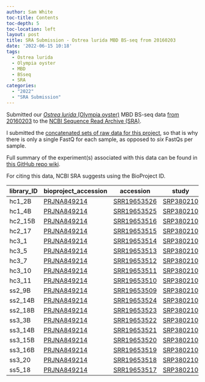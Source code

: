 ```yaml
---
author: Sam White
toc-title: Contents
toc-depth: 5
toc-location: left
layout: post
title: SRA Submission - Ostrea lurida MBD BS-seq from 20160203
date: '2022-06-15 10:18'
tags: 
  - Ostrea lurida
  - Olympia oyster
  - MBD
  - BSseq
  - SRA
categories: 
  - "2022"
  - "SRA Submission"
---
```

Submitted our [_Ostrea lurida_ (Olympia oyster)](http://en.wikipedia.org/wiki/Pacific_oyster) MBD BS-seq data [from 20160203](https://robertslab.github.io/sams-notebook/posts/2016/2016-02-03-data-received-ostrea-lurida-mbd-enriched-bs-seq/) to the [NCBI Sequence Read Archive (SRA)](https://www.ncbi.nlm.nih.gov/sra).

I submitted the [concatenated sets of raw data for this project](https://robertslab.github.io/sams-notebook/posts/2016/2016-04-11-data-management-concatenate-fastq-files-from-oly-mbdseq-project/), so that is why there is only a single FastQ for each sample, as opposed to _six_ FastQs per sample.

Full summary of the experiment(s) associated with this data can be found in [this GitHub repo wiki](https://github.com/RobertsLab/project-olympia.oyster-genomic/wiki/MBD-BSseq-December-2015).

For citing this data, NCBI SRA suggests using the BioProject ID.

| library_ID | bioproject_accession                                               | accession                                                         | study                                                         | biosample_accession                                                 | filename                                                                                                       |
|------------|--------------------------------------------------------------------|-------------------------------------------------------------------|---------------------------------------------------------------|---------------------------------------------------------------------|----------------------------------------------------------------------------------------------------------------|
| hc1_2B     | [PRJNA849214](https://www.ncbi.nlm.nih.gov/bioproject/PRJNA849214) | [SRR19653526](https://www.ncbi.nlm.nih.gov/sra/?term=SRR19653526) | [SRP380210](https://www.ncbi.nlm.nih.gov/sra/?term=SRP380210) | [SAMN29043785](https://www.ncbi.nlm.nih.gov/sra/?term=SAMN29043785) | [zr1394_1.fastq.gz](https://owl.fish.washington.edu/nightingales/O_lurida/20160203_mbdseq/zr1394_1.fastq.gz)   |
| hc1_4B     | [PRJNA849214](https://www.ncbi.nlm.nih.gov/bioproject/PRJNA849214) | [SRR19653525](https://www.ncbi.nlm.nih.gov/sra/?term=SRR19653525) | [SRP380210](https://www.ncbi.nlm.nih.gov/sra/?term=SRP380210) | [SAMN29043786](https://www.ncbi.nlm.nih.gov/sra/?term=SAMN29043786) | [zr1394_2.fastq.gz](https://owl.fish.washington.edu/nightingales/O_lurida/20160203_mbdseq/zr1394_2.fastq.gz)   |
| hc2_15B    | [PRJNA849214](https://www.ncbi.nlm.nih.gov/bioproject/PRJNA849214) | [SRR19653516](https://www.ncbi.nlm.nih.gov/sra/?term=SRR19653516) | [SRP380210](https://www.ncbi.nlm.nih.gov/sra/?term=SRP380210) | [SAMN29043787](https://www.ncbi.nlm.nih.gov/sra/?term=SAMN29043787) | [zr1394_3.fastq.gz](https://owl.fish.washington.edu/nightingales/O_lurida/20160203_mbdseq/zr1394_3.fastq.gz)   |
| hc2_17     | [PRJNA849214](https://www.ncbi.nlm.nih.gov/bioproject/PRJNA849214) | [SRR19653515](https://www.ncbi.nlm.nih.gov/sra/?term=SRR19653515) | [SRP380210](https://www.ncbi.nlm.nih.gov/sra/?term=SRP380210) | [SAMN29043788](https://www.ncbi.nlm.nih.gov/sra/?term=SAMN29043788) | [zr1394_4.fastq.gz](https://owl.fish.washington.edu/nightingales/O_lurida/20160203_mbdseq/zr1394_4.fastq.gz)   |
| hc3_1      | [PRJNA849214](https://www.ncbi.nlm.nih.gov/bioproject/PRJNA849214) | [SRR19653514](https://www.ncbi.nlm.nih.gov/sra/?term=SRR19653514) | [SRP380210](https://www.ncbi.nlm.nih.gov/sra/?term=SRP380210) | [SAMN29043789](https://www.ncbi.nlm.nih.gov/sra/?term=SAMN29043789) | [zr1394_5.fastq.gz](https://owl.fish.washington.edu/nightingales/O_lurida/20160203_mbdseq/zr1394_5.fastq.gz)   |
| hc3_5      | [PRJNA849214](https://www.ncbi.nlm.nih.gov/bioproject/PRJNA849214) | [SRR19653513](https://www.ncbi.nlm.nih.gov/sra/?term=SRR19653513) | [SRP380210](https://www.ncbi.nlm.nih.gov/sra/?term=SRP380210) | [SAMN29043790](https://www.ncbi.nlm.nih.gov/sra/?term=SAMN29043790) | [zr1394_6.fastq.gz](https://owl.fish.washington.edu/nightingales/O_lurida/20160203_mbdseq/zr1394_6.fastq.gz)   |
| hc3_7      | [PRJNA849214](https://www.ncbi.nlm.nih.gov/bioproject/PRJNA849214) | [SRR19653512](https://www.ncbi.nlm.nih.gov/sra/?term=SRR19653512) | [SRP380210](https://www.ncbi.nlm.nih.gov/sra/?term=SRP380210) | [SAMN29043791](https://www.ncbi.nlm.nih.gov/sra/?term=SAMN29043791) | [zr1394_7.fastq.gz](https://owl.fish.washington.edu/nightingales/O_lurida/20160203_mbdseq/zr1394_7.fastq.gz)   |
| hc3_10     | [PRJNA849214](https://www.ncbi.nlm.nih.gov/bioproject/PRJNA849214) | [SRR19653511](https://www.ncbi.nlm.nih.gov/sra/?term=SRR19653511) | [SRP380210](https://www.ncbi.nlm.nih.gov/sra/?term=SRP380210) | [SAMN29043792](https://www.ncbi.nlm.nih.gov/sra/?term=SAMN29043792) | [zr1394_8.fastq.gz](https://owl.fish.washington.edu/nightingales/O_lurida/20160203_mbdseq/zr1394_8.fastq.gz)   |
| hc3_11     | [PRJNA849214](https://www.ncbi.nlm.nih.gov/bioproject/PRJNA849214) | [SRR19653510](https://www.ncbi.nlm.nih.gov/sra/?term=SRR19653510) | [SRP380210](https://www.ncbi.nlm.nih.gov/sra/?term=SRP380210) | [SAMN29043793](https://www.ncbi.nlm.nih.gov/sra/?term=SAMN29043793) | [zr1394_9.fastq.gz](https://owl.fish.washington.edu/nightingales/O_lurida/20160203_mbdseq/zr1394_9.fastq.gz)   |
| ss2_9B     | [PRJNA849214](https://www.ncbi.nlm.nih.gov/bioproject/PRJNA849214) | [SRR19653509](https://www.ncbi.nlm.nih.gov/sra/?term=SRR19653509) | [SRP380210](https://www.ncbi.nlm.nih.gov/sra/?term=SRP380210) | [SAMN29043794](https://www.ncbi.nlm.nih.gov/sra/?term=SAMN29043794) | [zr1394_10.fastq.gz](https://owl.fish.washington.edu/nightingales/O_lurida/20160203_mbdseq/zr1394_10.fastq.gz) |
| ss2_14B    | [PRJNA849214](https://www.ncbi.nlm.nih.gov/bioproject/PRJNA849214) | [SRR19653524](https://www.ncbi.nlm.nih.gov/sra/?term=SRR19653524) | [SRP380210](https://www.ncbi.nlm.nih.gov/sra/?term=SRP380210) | [SAMN29043795](https://www.ncbi.nlm.nih.gov/sra/?term=SAMN29043795) | [zr1394_11.fastq.gz](https://owl.fish.washington.edu/nightingales/O_lurida/20160203_mbdseq/zr1394_11.fastq.gz) |
| ss2_18B    | [PRJNA849214](https://www.ncbi.nlm.nih.gov/bioproject/PRJNA849214) | [SRR19653523](https://www.ncbi.nlm.nih.gov/sra/?term=SRR19653523) | [SRP380210](https://www.ncbi.nlm.nih.gov/sra/?term=SRP380210) | [SAMN29043796](https://www.ncbi.nlm.nih.gov/sra/?term=SAMN29043796) | [zr1394_12.fastq.gz](https://owl.fish.washington.edu/nightingales/O_lurida/20160203_mbdseq/zr1394_12.fastq.gz) |
| ss3_3B     | [PRJNA849214](https://www.ncbi.nlm.nih.gov/bioproject/PRJNA849214) | [SRR19653522](https://www.ncbi.nlm.nih.gov/sra/?term=SRR19653522) | [SRP380210](https://www.ncbi.nlm.nih.gov/sra/?term=SRP380210) | [SAMN29043797](https://www.ncbi.nlm.nih.gov/sra/?term=SAMN29043797) | [zr1394_13.fastq.gz](https://owl.fish.washington.edu/nightingales/O_lurida/20160203_mbdseq/zr1394_13.fastq.gz) |
| ss3_14B    | [PRJNA849214](https://www.ncbi.nlm.nih.gov/bioproject/PRJNA849214) | [SRR19653521](https://www.ncbi.nlm.nih.gov/sra/?term=SRR19653521) | [SRP380210](https://www.ncbi.nlm.nih.gov/sra/?term=SRP380210) | [SAMN29043798](https://www.ncbi.nlm.nih.gov/sra/?term=SAMN29043798) | [zr1394_14.fastq.gz](https://owl.fish.washington.edu/nightingales/O_lurida/20160203_mbdseq/zr1394_14.fastq.gz) |
| ss3_15B    | [PRJNA849214](https://www.ncbi.nlm.nih.gov/bioproject/PRJNA849214) | [SRR19653520](https://www.ncbi.nlm.nih.gov/sra/?term=SRR19653520) | [SRP380210](https://www.ncbi.nlm.nih.gov/sra/?term=SRP380210) | [SAMN29043799](https://www.ncbi.nlm.nih.gov/sra/?term=SAMN29043799) | [zr1394_15.fastq.gz](https://owl.fish.washington.edu/nightingales/O_lurida/20160203_mbdseq/zr1394_15.fastq.gz) |
| ss3_16B    | [PRJNA849214](https://www.ncbi.nlm.nih.gov/bioproject/PRJNA849214) | [SRR19653519](https://www.ncbi.nlm.nih.gov/sra/?term=SRR19653519) | [SRP380210](https://www.ncbi.nlm.nih.gov/sra/?term=SRP380210) | [SAMN29043800](https://www.ncbi.nlm.nih.gov/sra/?term=SAMN29043800) | [zr1394_16.fastq.gz](https://owl.fish.washington.edu/nightingales/O_lurida/20160203_mbdseq/zr1394_16.fastq.gz) |
| ss3_20     | [PRJNA849214](https://www.ncbi.nlm.nih.gov/bioproject/PRJNA849214) | [SRR19653518](https://www.ncbi.nlm.nih.gov/sra/?term=SRR19653518) | [SRP380210](https://www.ncbi.nlm.nih.gov/sra/?term=SRP380210) | [SAMN29043801](https://www.ncbi.nlm.nih.gov/sra/?term=SAMN29043801) | [zr1394_17.fastq.gz](https://owl.fish.washington.edu/nightingales/O_lurida/20160203_mbdseq/zr1394_17.fastq.gz) |
| ss5_18     | [PRJNA849214](https://www.ncbi.nlm.nih.gov/bioproject/PRJNA849214) | [SRR19653517](https://www.ncbi.nlm.nih.gov/sra/?term=SRR19653517) | [SRP380210](https://www.ncbi.nlm.nih.gov/sra/?term=SRP380210) | [SAMN29043802](https://www.ncbi.nlm.nih.gov/sra/?term=SAMN29043802) | [zr1394_18.fastq.gz](https://owl.fish.washington.edu/nightingales/O_lurida/20160203_mbdseq/zr1394_18.fastq.gz) |
